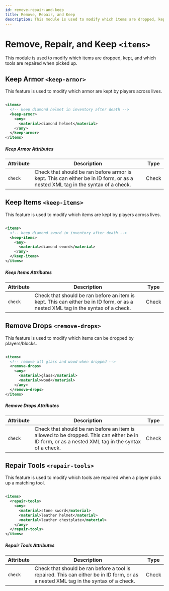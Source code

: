 ```yaml
---
id: remove-repair-and-keep
title: Remove, Repair, and Keep
description: This module is used to modify which items are dropped, kept, and which tools are repaired when picked up.
---
```


# Remove, Repair, and Keep `<items>`

This module is used to modify which items are dropped, kept, and which tools are repaired when picked up.

## Keep Armor `<keep-armor>`

This feature is used to modify which armor are kept by players across lives.

```xml

<items>
  <!-- keep diamond helmet in inventory after death -->
  <keep-armor>
    <any>
      <material>diamond helmet</material>
    </any>
  </keep-armor>
</items>

```

##### Keep Armor Attributes

| Attribute | Description                                                                                                                    | Type                                            |
| --------- | ------------------------------------------------------------------------------------------------------------------------------ | ----------------------------------------------- |
| `check`   | Check that should be ran before armor is kept. This can either be in ID form, or as a nested XML tag in the syntax of a check. | <span class="badge badge--primary">Check</span> |

## Keep Items `<keep-items>`

This feature is used to modify which items are kept by players across lives.

```xml

<items>
  <!-- keep diamond sword in inventory after death -->
  <keep-items>
    <any>
      <material>diamond sword</material>
    </any>
  </keep-items>
</items>

```

##### Keep Items Attributes

| Attribute | Description                                                                                                                      | Type                                            |
| --------- | -------------------------------------------------------------------------------------------------------------------------------- | ----------------------------------------------- |
| `check`   | Check that should be ran before an item is kept. This can either be in ID form, or as a nested XML tag in the syntax of a check. | <span class="badge badge--primary">Check</span> |

## Remove Drops `<remove-drops>`

This feature is used to modify which items can be dropped by players/blocks.

```xml

<items>
  <!-- remove all glass and wood when dropped -->
  <remove-drops>
    <any>
      <material>glass</material>
      <material>wood</material>
    </any>
  </remove-drops>
</items>

```

##### Remove Drops Attributes

| Attribute | Description                                                                                                                                       | Type                                            |
| --------- | ------------------------------------------------------------------------------------------------------------------------------------------------- | ----------------------------------------------- |
| `check`   | Check that should be ran before an item is allowed to be dropped. This can either be in ID form, or as a nested XML tag in the syntax of a check. | <span class="badge badge--primary">Check</span> |

## Repair Tools `<repair-tools>`

This feature is used to modify which tools are repaired when a player picks up a matching tool.

```xml

<items>
  <repair-tools>
    <any>
      <material>stone sword</material>
      <material>leather helmet</material>
      <material>leather chestplate</material>
    </any>
  </repair-tools>
</items>

```

##### Repair Tools Attributes

| Attribute | Description                                                                                                                         | Type                                            |
| --------- | ----------------------------------------------------------------------------------------------------------------------------------- | ----------------------------------------------- |
| `check`   | Check that should be ran before a tool is repaired. This can either be in ID form, or as a nested XML tag in the syntax of a check. | <span class="badge badge--primary">Check</span> |
